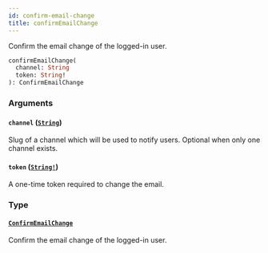 ```yaml
---
id: confirm-email-change
title: confirmEmailChange
---
```


Confirm the email change of the logged-in user.

```graphql
confirmEmailChange(
  channel: String
  token: String!
): ConfirmEmailChange

```

### Arguments

#### `channel` ([`String`](../../../developer/api-reference/scalars/string))

Slug of a channel which will be used to notify users. Optional when only one channel exists.

#### `token` ([`String!`](../../../developer/api-reference/scalars/string))

A one-time token required to change the email.

### Type

#### [`ConfirmEmailChange`](../../../developer/api-reference/objects/confirm-email-change)

Confirm the email change of the logged-in user.
